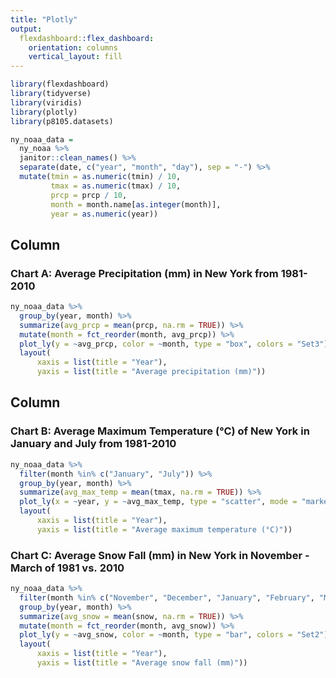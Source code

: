 ```yaml
---
title: "Plotly"
output: 
  flexdashboard::flex_dashboard:
    orientation: columns
    vertical_layout: fill
---
```


```r
library(flexdashboard)
library(tidyverse)
library(viridis)
library(plotly)
library(p8105.datasets)
```

```r
ny_noaa_data = 
  ny_noaa %>% 
  janitor::clean_names() %>% 
  separate(date, c("year", "month", "day"), sep = "-") %>% 
  mutate(tmin = as.numeric(tmin) / 10,
         tmax = as.numeric(tmax) / 10,
         prcp = prcp / 10,
         month = month.name[as.integer(month)],
         year = as.numeric(year))
```


Column {data-width=650}
-----------------------------------------------------------------------

### Chart A: Average Precipitation (mm) in New York from 1981-2010

```r
ny_noaa_data %>% 
  group_by(year, month) %>% 
  summarize(avg_prcp = mean(prcp, na.rm = TRUE)) %>% 
  mutate(month = fct_reorder(month, avg_prcp)) %>% 
  plot_ly(y = ~avg_prcp, color = ~month, type = "box", colors = "Set3") %>%
  layout(
      xaxis = list(title = "Year"),
      yaxis = list(title = "Average precipitation (mm)"))
```

Column {data-width=350}
-----------------------------------------------------------------------

### Chart B: Average Maximum Temperature (°C) of New York in January and July from 1981-2010

```r
ny_noaa_data %>% 
  filter(month %in% c("January", "July")) %>% 
  group_by(year, month) %>% 
  summarize(avg_max_temp = mean(tmax, na.rm = TRUE)) %>% 
  plot_ly(x = ~year, y = ~avg_max_temp, type = "scatter", mode = "markers", color = ~month) %>%
  layout(
      xaxis = list(title = "Year"),
      yaxis = list(title = "Average maximum temperature (°C)"))
```

### Chart C: Average Snow Fall (mm) in New York in November - March of 1981 vs. 2010

```r
ny_noaa_data %>% 
  filter(month %in% c("November", "December", "January", "February", "March"), year %in% c("1981", "2010")) %>% 
  group_by(year, month) %>% 
  summarize(avg_snow = mean(snow, na.rm = TRUE)) %>% 
  mutate(month = fct_reorder(month, avg_snow)) %>% 
  plot_ly(y = ~avg_snow, color = ~month, type = "bar", colors = "Set2") %>%
  layout(
      xaxis = list(title = "Year"),
      yaxis = list(title = "Average snow fall (mm)"))
```

